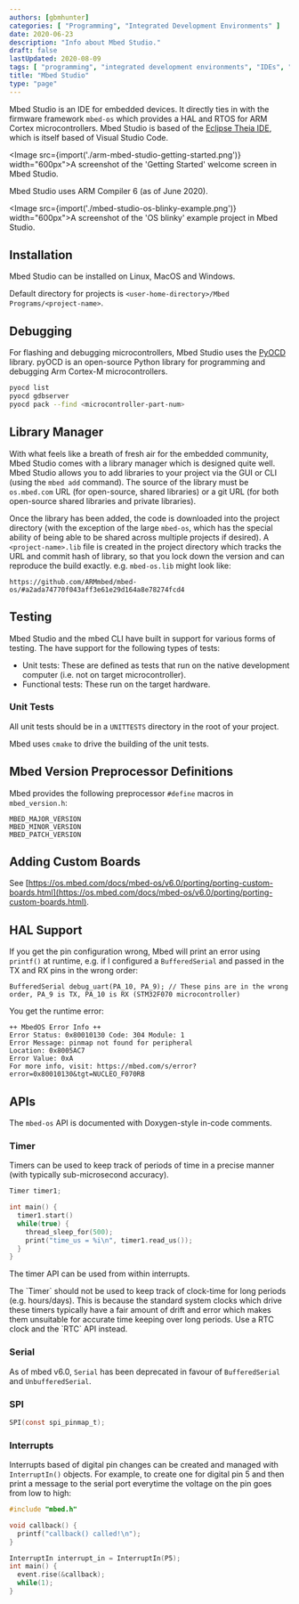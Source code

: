 ```yaml
---
authors: [gbmhunter]
categories: [ "Programming", "Integrated Development Environments" ]
date: 2020-06-23
description: "Info about Mbed Studio."
draft: false
lastUpdated: 2020-08-09
tags: [ "programming", "integrated development environments", "IDEs", "Mbed Studio", "ARM", "Cortex-M", "pyOCD", "ARM Compiler", "Mbed OS", "RTOS", "API", "HAL" ]
title: "Mbed Studio"
type: "page"
---
```



<WarningIsNotes />

Mbed Studio is an IDE for embedded devices. It directly ties in with the firmware framework `mbed-os` which provides a HAL and RTOS for ARM Cortex microcontrollers. Mbed Studio is based of the [Eclipse Theia IDE](https://theia-ide.org/), which is itself based of Visual Studio Code.

<Image src={import('./arm-mbed-studio-getting-started.png')} width="600px">A screenshot of the 'Getting Started' welcome screen in Mbed Studio.</Image>

Mbed Studio uses ARM Compiler 6 (as of June 2020).

<Image src={import('./mbed-studio-os-blinky-example.png')} width="600px">A screenshot of the 'OS blinky' example project in Mbed Studio.</Image>

## Installation

Mbed Studio can be installed on Linux, MacOS and Windows.

Default directory for projects is `<user-home-directory>/Mbed Programs/<project-name>`.

## Debugging

For flashing and debugging microcontrollers, Mbed Studio uses the [PyOCD](https://github.com/mbedmicro/pyOCD) library. pyOCD is an open-source Python library for programming and debugging Arm Cortex-M microcontrollers.

```bash
pyocd list
pyocd gdbserver
pyocd pack --find <microcontroller-part-num>
```

## Library Manager

With what feels like a breath of fresh air for the embedded community, Mbed Studio comes with a library manager which is designed quite well. Mbed Studio allows you to add libraries to your project via the GUI or CLI (using the `mbed add` command). The source of the library must be `os.mbed.com` URL (for open-source, shared libraries) or a git URL (for both open-source shared libraries and private libraries). 

Once the library has been added, the code is downloaded into the project directory (with the exception of the large `mbed-os`, which has the special ability of being able to be shared across multiple projects if desired). A `<project-name>.lib` file is created in the project directory which tracks the URL and commit hash of library, so that you lock down the version and can reproduce the build exactly. e.g. `mbed-os.lib` might look like:

```
https://github.com/ARMmbed/mbed-os/#a2ada74770f043aff3e61e29d164a8e78274fcd4
```

## Testing

Mbed Studio and the mbed CLI have built in support for various forms of testing. The have support for the following types of tests:

* Unit tests: These are defined as tests that run on the native development computer (i.e. not on target microcontroller).
* Functional tests: These run on the target hardware.

### Unit Tests

All unit tests should be in a `UNITTESTS` directory in the root of your project.

Mbed uses `cmake` to drive the building of the unit tests.

## Mbed Version Preprocessor Definitions

Mbed provides the following preprocessor `#define` macros in `mbed_version.h`:

```text
MBED_MAJOR_VERSION
MBED_MINOR_VERSION
MBED_PATCH_VERSION
```

## Adding Custom Boards

See [https://os.mbed.com/docs/mbed-os/v6.0/porting/porting-custom-boards.html](https://os.mbed.com/docs/mbed-os/v6.0/porting/porting-custom-boards.html).

## HAL Support

If you get the pin configuration wrong, Mbed will print an error using `printf()` at runtime, e.g. if I configured a `BufferedSerial` and passed in the TX and RX pins in the wrong order:

```
BufferedSerial debug_uart(PA_10, PA_9); // These pins are in the wrong order, PA_9 is TX, PA_10 is RX (STM32F070 microcontroller)
```

You get the runtime error:

```
++ MbedOS Error Info ++
Error Status: 0x80010130 Code: 304 Module: 1
Error Message: pinmap not found for peripheral
Location: 0x8005AC7
Error Value: 0xA
For more info, visit: https://mbed.com/s/error?error=0x80010130&tgt=NUCLEO_F070RB
```

## APIs

The `mbed-os` API is documented with Doxygen-style in-code comments.

### Timer

Timers can be used to keep track of periods of time in a precise manner (with typically sub-microsecond accuracy).

```c
Timer timer1;

int main() {
  timer1.start()
  while(true) {
    thread_sleep_for(500);
    print("time_us = %i\n", timer1.read_us());
  }
}
```

The timer API can be used from within interrupts.

<Aside type="caution">
The `Timer` should not be used to keep track of clock-time for long periods (e.g. hours/days). This is because the standard system clocks which drive these timers typically have a fair amount of drift and error which makes them unsuitable for accurate time keeping over long periods. Use a RTC clock and the `RTC` API instead.
</Aside>

### Serial

As of mbed v6.0, `Serial` has been deprecated in favour of `BufferedSerial` and `UnbufferedSerial`.

### SPI

```c
SPI(const spi_pinmap_t);
```

### Interrupts

Interrupts based of digital pin changes can be created and managed with `InterruptIn()` objects. For example, to create one for digital pin 5 and then print a message to the serial port everytime the voltage on the pin goes from low to high:

```c++
#include "mbed.h"

void callback() {
  printf("callback() called!\n");
}

InterruptIn interrupt_in = InterruptIn(P5);
int main() {
  event.rise(&callback);
  while(1);
}
```

